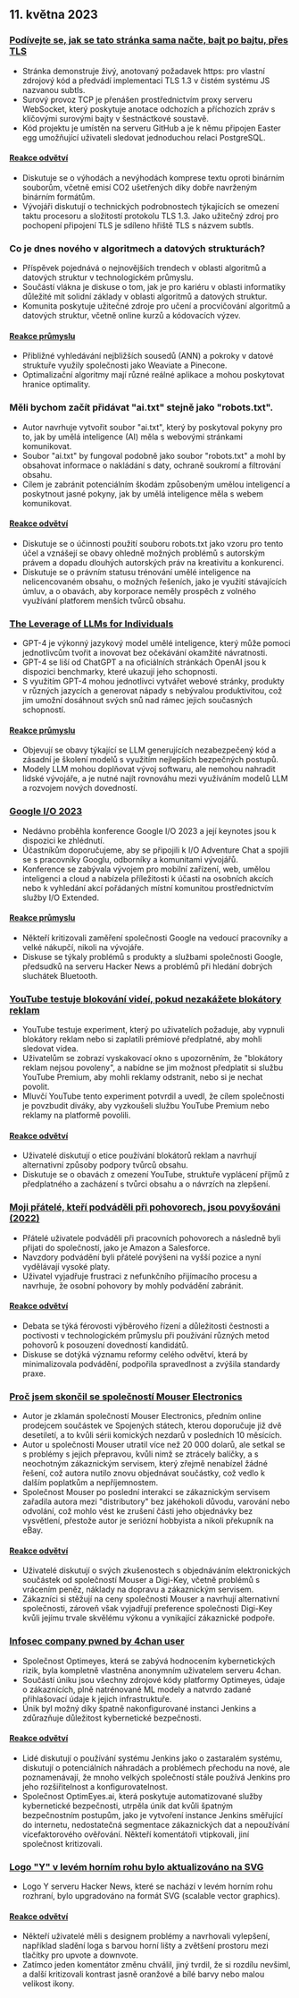 

<CallToAction />

<Steps>

## 11. května 2023

### [Podívejte se, jak se tato stránka sama načte, bajt po bajtu, přes TLS](https://subtls.pages.dev/)

- Stránka demonstruje živý, anotovaný požadavek https: pro vlastní zdrojový kód a předvádí implementaci TLS 1.3 v čistém systému JS nazvanou subtls.
- Surový provoz TCP je přenášen prostřednictvím proxy serveru WebSocket, který poskytuje anotace odchozích a příchozích zpráv s klíčovými surovými bajty v šestnáctkové soustavě.
- Kód projektu je umístěn na serveru GitHub a je k němu připojen Easter egg umožňující uživateli sledovat jednoduchou relaci PostgreSQL.

#### [Reakce odvětví](http://news.ycombinator.com/item?id=35884437)

- Diskutuje se o výhodách a nevýhodách komprese textu oproti binárním souborům, včetně emisí CO2 ušetřených díky dobře navrženým binárním formátům.
- Vývojáři diskutují o technických podrobnostech týkajících se omezení taktu procesoru a složitostí protokolu TLS 1.3. Jako užitečný zdroj pro pochopení připojení TLS je sdíleno hřiště TLS s názvem subtls.

### Co je dnes nového v algoritmech a datových strukturách?

- Příspěvek pojednává o nejnovějších trendech v oblasti algoritmů a datových struktur v technologickém průmyslu.
- Součástí vlákna je diskuse o tom, jak je pro kariéru v oblasti informatiky důležité mít solidní základy v oblasti algoritmů a datových struktur.
- Komunita poskytuje užitečné zdroje pro učení a procvičování algoritmů a datových struktur, včetně online kurzů a kódovacích výzev.

#### [Reakce průmyslu](http://news.ycombinator.com/item?id=35886900)

- Přibližné vyhledávání nejbližších sousedů (ANN) a pokroky v datové struktuře využily společnosti jako Weaviate a Pinecone.
- Optimalizační algoritmy mají různé reálné aplikace a mohou poskytovat hranice optimality.

### Měli bychom začít přidávat "ai.txt" stejně jako "robots.txt".

- Autor navrhuje vytvořit soubor "ai.txt", který by poskytoval pokyny pro to, jak by umělá inteligence (AI) měla s webovými stránkami komunikovat.
- Soubor "ai.txt" by fungoval podobně jako soubor "robots.txt" a mohl by obsahovat informace o nakládání s daty, ochraně soukromí a filtrování obsahu.
- Cílem je zabránit potenciálním škodám způsobeným umělou inteligencí a poskytnout jasné pokyny, jak by umělá inteligence měla s webem komunikovat.

#### [Reakce odvětví](http://news.ycombinator.com/item?id=35886288)

- Diskutuje se o účinnosti použití souboru robots.txt jako vzoru pro tento účel a vznášejí se obavy ohledně možných problémů s autorským právem a dopadu dlouhých autorských práv na kreativitu a konkurenci.
- Diskutuje se o právním statusu trénování umělé inteligence na nelicencovaném obsahu, o možných řešeních, jako je využití stávajících úmluv, a o obavách, aby korporace neměly prospěch z volného využívání platforem menších tvůrců obsahu.

### [The Leverage of LLMs for Individuals](https://mazzzystar.github.io/2023/05/10/LLM-for-individual/)

- GPT-4 je výkonný jazykový model umělé inteligence, který může pomoci jednotlivcům tvořit a inovovat bez očekávání okamžité návratnosti.
- GPT-4 se liší od ChatGPT a na oficiálních stránkách OpenAI jsou k dispozici benchmarky, které ukazují jeho schopnosti.
- S využitím GPT-4 mohou jednotlivci vytvářet webové stránky, produkty v různých jazycích a generovat nápady s nebývalou produktivitou, což jim umožní dosáhnout svých snů nad rámec jejich současných schopností.

#### [Reakce průmyslu](http://news.ycombinator.com/item?id=35885797)

- Objevují se obavy týkající se LLM generujících nezabezpečený kód a zásadní je školení modelů s využitím nejlepších bezpečných postupů.
- Modely LLM mohou doplňovat vývoj softwaru, ale nemohou nahradit lidské vývojáře, a je nutné najít rovnováhu mezi využíváním modelů LLM a rozvojem nových dovedností.

### [Google I/O 2023](https://io.google/2023/)

- Nedávno proběhla konference Google I/O 2023 a její keynotes jsou k dispozici ke zhlédnutí.
- Účastníkům doporučujeme, aby se připojili k I/O Adventure Chat a spojili se s pracovníky Googlu, odborníky a komunitami vývojářů.
- Konference se zabývala vývojem pro mobilní zařízení, web, umělou inteligenci a cloud a nabízela příležitosti k účasti na osobních akcích nebo k vyhledání akcí pořádaných místní komunitou prostřednictvím služby I/O Extended.

#### [Reakce průmyslu](http://news.ycombinator.com/item?id=35886559)

- Někteří kritizovali zaměření společnosti Google na vedoucí pracovníky a velké nákupčí, nikoli na vývojáře.
- Diskuse se týkaly problémů s produkty a službami společnosti Google, předsudků na serveru Hacker News a problémů při hledání dobrých sluchátek Bluetooth.

### [YouTube testuje blokování videí, pokud nezakážete blokátory reklam](https://www.bleepingcomputer.com/news/technology/youtube-tests-blocking-videos-unless-you-disable-ad-blockers/)

- YouTube testuje experiment, který po uživatelích požaduje, aby vypnuli blokátory reklam nebo si zaplatili prémiové předplatné, aby mohli sledovat videa.
- Uživatelům se zobrazí vyskakovací okno s upozorněním, že "blokátory reklam nejsou povoleny", a nabídne se jim možnost předplatit si službu YouTube Premium, aby mohli reklamy odstranit, nebo si je nechat povolit.
- Mluvčí YouTube tento experiment potvrdil a uvedl, že cílem společnosti je povzbudit diváky, aby vyzkoušeli službu YouTube Premium nebo reklamy na platformě povolili.

#### [Reakce odvětví](http://news.ycombinator.com/item?id=35892512)

- Uživatelé diskutují o etice používání blokátorů reklam a navrhují alternativní způsoby podpory tvůrců obsahu.
- Diskutuje se o obavách z omezení YouTube, struktuře vyplácení příjmů z předplatného a zacházení s tvůrci obsahu a o návrzích na zlepšení.

### [Moji přátelé, kteří podváděli při pohovorech, jsou povyšováni (2022)](https://www.teamblind.com/post/My-friends-who-cheated-in-interviews-are-getting-promoted-😡😡😡😡-XnYM4nLs)

- Přátelé uživatele podváděli při pracovních pohovorech a následně byli přijati do společností, jako je Amazon a Salesforce.
- Navzdory podvádění byli přátelé povýšeni na vyšší pozice a nyní vydělávají vysoké platy.
- Uživatel vyjadřuje frustraci z nefunkčního přijímacího procesu a navrhuje, že osobní pohovory by mohly podvádění zabránit.

#### [Reakce odvětví](http://news.ycombinator.com/item?id=35885342)

- Debata se týká férovosti výběrového řízení a důležitosti čestnosti a poctivosti v technologickém průmyslu při používání různých metod pohovorů k posouzení dovedností kandidátů.
- Diskuse se dotýká významu reformy celého odvětví, která by minimalizovala podvádění, podpořila spravedlnost a zvýšila standardy praxe.

### [Proč jsem skončil se společností Mouser Electronics](https://lcamtuf.substack.com/p/why-im-done-with-mouser-electronics)

- Autor je zklamán společností Mouser Electronics, předním online prodejcem součástek ve Spojených státech, kterou doporučuje již dvě desetiletí, a to kvůli sérii komických nezdarů v posledních 10 měsících.
- Autor u společnosti Mouser utratil více než 20 000 dolarů, ale setkal se s problémy s jejich přepravou, kvůli nimž se ztrácely balíčky, a s neochotným zákaznickým servisem, který zřejmě nenabízel žádné řešení, což autora nutilo znovu objednávat součástky, což vedlo k dalším poplatkům a nepříjemnostem.
- Společnost Mouser po poslední interakci se zákaznickým servisem zařadila autora mezi "distributory" bez jakéhokoli důvodu, varování nebo odvolání, což mohlo vést ke zrušení části jeho objednávky bez vysvětlení, přestože autor je seriózní hobbyista a nikoli překupník na eBay.

#### [Reakce odvětví](http://news.ycombinator.com/item?id=35892246)

- Uživatelé diskutují o svých zkušenostech s objednáváním elektronických součástek od společností Mouser a Digi-Key, včetně problémů s vrácením peněz, náklady na dopravu a zákaznickým servisem.
- Zákazníci si stěžují na ceny společnosti Mouser a navrhují alternativní společnosti, zároveň však vyjadřují preference společnosti Digi-Key kvůli jejímu trvale skvělému výkonu a vynikající zákaznické podpoře.

### [Infosec company pwned by 4chan user](https://maia.crimew.gay/posts/optimeyes-leak/)

- Společnost Optimeyes, která se zabývá hodnocením kybernetických rizik, byla kompletně vlastněna anonymním uživatelem serveru 4chan.
- Součástí úniku jsou všechny zdrojové kódy platformy Optimeyes, údaje o zákaznících, plně natrénované ML modely a natvrdo zadané přihlašovací údaje k jejich infrastruktuře.
- Únik byl možný díky špatně nakonfigurované instanci Jenkins a zdůrazňuje důležitost kybernetické bezpečnosti.

#### [Reakce odvětví](http://news.ycombinator.com/item?id=35888509)

- Lidé diskutují o používání systému Jenkins jako o zastaralém systému, diskutují o potenciálních náhradách a problémech přechodu na nové, ale poznamenávají, že mnoho velkých společností stále používá Jenkins pro jeho rozšiřitelnost a konfigurovatelnost.
- Společnost OptimEyes.ai, která poskytuje automatizované služby kybernetické bezpečnosti, utrpěla únik dat kvůli špatným bezpečnostním postupům, jako je vytvoření instance Jenkins směřující do internetu, nedostatečná segmentace zákaznických dat a nepoužívání vícefaktorového ověřování. Někteří komentátoři vtipkovali, jiní společnost kritizovali.

### [Logo "Y" v levém horním rohu bylo aktualizováno na SVG](https://news.ycombinator.com/y18.svg)

- Logo Y serveru Hacker News, které se nachází v levém horním rohu rozhraní, bylo upgradováno na formát SVG (scalable vector graphics).

#### [Reakce odvětví](http://news.ycombinator.com/item?id=35894326)

- Někteří uživatelé měli s designem problémy a navrhovali vylepšení, například sladění loga s barvou horní lišty a zvětšení prostoru mezi tlačítky pro upvote a downvote.
- Zatímco jeden komentátor změnu chválil, jiný tvrdil, že si rozdílu nevšiml, a další kritizovali kontrast jasně oranžové a bílé barvy nebo malou velikost ikony.

</Steps>
